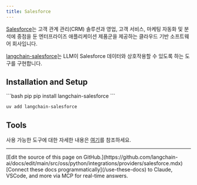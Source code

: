 ```yaml
---
title: Salesforce
---
```


[Salesforce](https://www.salesforce.com/)는 고객 관계 관리(CRM) 솔루션과 영업, 고객 서비스, 마케팅 자동화 및 분석에 중점을 둔 엔터프라이즈 애플리케이션 제품군을 제공하는 클라우드 기반 소프트웨어 회사입니다.

[langchain-salesforce](https://pypi.org/project/langchain-salesforce/)는 LLM이 Salesforce 데이터와 상호작용할 수 있도록 하는 도구를 구현합니다.


## Installation and Setup

<CodeGroup>
```bash pip
pip install langchain-salesforce
```

```bash uv
uv add langchain-salesforce
```
</CodeGroup>

## Tools

사용 가능한 도구에 대한 자세한 내용은 [여기](/oss/python/integrations/tools/salesforce/)를 참조하세요.

---

<Callout icon="pen-to-square" iconType="regular">
    [Edit the source of this page on GitHub.](https://github.com/langchain-ai/docs/edit/main/src/oss/python/integrations/providers/salesforce.mdx)
</Callout>
<Tip icon="terminal" iconType="regular">
    [Connect these docs programmatically](/use-these-docs) to Claude, VSCode, and more via MCP for    real-time answers.
</Tip>
